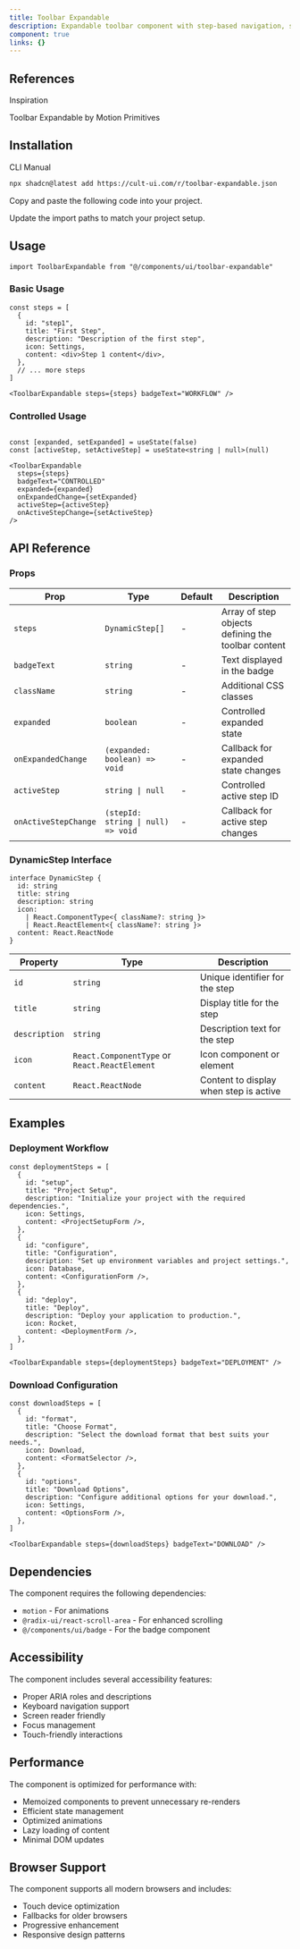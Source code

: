 ```yaml
---
title: Toolbar Expandable
description: Expandable toolbar component with step-based navigation, smooth animations, and enhanced scrolling
component: true
links: {}
---
```


<ComponentPreview
  name="toolbar-expandable-demo"
  className="[&_.preview>[data-orientation=vertical]]:sm:max-w-[70%]"
  description="All variations"
/>

## References

<Citations>
  <p className="font-medium text-primary">Inspiration</p>
  <CitationList>
    <CitationItem>
      <CitationLink
        href="https://motion-primitives.com/docs/toolbar-expandable"
        target="_blank"
        rel="noopener noreferrer"
      >
        Toolbar Expandable by Motion Primitives
      </CitationLink>
    </CitationItem>
  </CitationList>
</Citations>

## Installation

<CodeTabs>

<TabsList>
  <TabsTrigger value="cli">CLI</TabsTrigger>
  <TabsTrigger value="manual">Manual</TabsTrigger>
</TabsList>

<TabsContent value="cli">

```bash
npx shadcn@latest add https://cult-ui.com/r/toolbar-expandable.json
```

</TabsContent>

<TabsContent value="manual">

<Steps>

<Step>Copy and paste the following code into your project.</Step>

<ComponentSource name="toolbar-expandable" />

<Step>Update the import paths to match your project setup.</Step>

</Steps>

</TabsContent>

</CodeTabs>

## Usage

```tsx
import ToolbarExpandable from "@/components/ui/toolbar-expandable"
```

### Basic Usage

```tsx
const steps = [
  {
    id: "step1",
    title: "First Step",
    description: "Description of the first step",
    icon: Settings,
    content: <div>Step 1 content</div>,
  },
  // ... more steps
]

<ToolbarExpandable steps={steps} badgeText="WORKFLOW" />
```

### Controlled Usage

```tsx

const [expanded, setExpanded] = useState(false)
const [activeStep, setActiveStep] = useState<string | null>(null)

<ToolbarExpandable
  steps={steps}
  badgeText="CONTROLLED"
  expanded={expanded}
  onExpandedChange={setExpanded}
  activeStep={activeStep}
  onActiveStepChange={setActiveStep}
/>
```

## API Reference

### Props

| Prop                 | Type                               | Default | Description                                        |
| -------------------- | ---------------------------------- | ------- | -------------------------------------------------- |
| `steps`              | `DynamicStep[]`                    | -       | Array of step objects defining the toolbar content |
| `badgeText`          | `string`                           | -       | Text displayed in the badge                        |
| `className`          | `string`                           | -       | Additional CSS classes                             |
| `expanded`           | `boolean`                          | -       | Controlled expanded state                          |
| `onExpandedChange`   | `(expanded: boolean) => void`      | -       | Callback for expanded state changes                |
| `activeStep`         | `string \| null`                   | -       | Controlled active step ID                          |
| `onActiveStepChange` | `(stepId: string \| null) => void` | -       | Callback for active step changes                   |

### DynamicStep Interface

```tsx
interface DynamicStep {
  id: string
  title: string
  description: string
  icon:
    | React.ComponentType<{ className?: string }>
    | React.ReactElement<{ className?: string }>
  content: React.ReactNode
}
```

| Property      | Type                                          | Description                            |
| ------------- | --------------------------------------------- | -------------------------------------- |
| `id`          | `string`                                      | Unique identifier for the step         |
| `title`       | `string`                                      | Display title for the step             |
| `description` | `string`                                      | Description text for the step          |
| `icon`        | `React.ComponentType` or `React.ReactElement` | Icon component or element              |
| `content`     | `React.ReactNode`                             | Content to display when step is active |

## Examples

### Deployment Workflow

```tsx
const deploymentSteps = [
  {
    id: "setup",
    title: "Project Setup",
    description: "Initialize your project with the required dependencies.",
    icon: Settings,
    content: <ProjectSetupForm />,
  },
  {
    id: "configure",
    title: "Configuration",
    description: "Set up environment variables and project settings.",
    icon: Database,
    content: <ConfigurationForm />,
  },
  {
    id: "deploy",
    title: "Deploy",
    description: "Deploy your application to production.",
    icon: Rocket,
    content: <DeploymentForm />,
  },
]

<ToolbarExpandable steps={deploymentSteps} badgeText="DEPLOYMENT" />
```

### Download Configuration

```tsx
const downloadSteps = [
  {
    id: "format",
    title: "Choose Format",
    description: "Select the download format that best suits your needs.",
    icon: Download,
    content: <FormatSelector />,
  },
  {
    id: "options",
    title: "Download Options",
    description: "Configure additional options for your download.",
    icon: Settings,
    content: <OptionsForm />,
  },
]

<ToolbarExpandable steps={downloadSteps} badgeText="DOWNLOAD" />
```

## Dependencies

The component requires the following dependencies:

- `motion` - For animations
- `@radix-ui/react-scroll-area` - For enhanced scrolling
- `@/components/ui/badge` - For the badge component

## Accessibility

The component includes several accessibility features:

- Proper ARIA roles and descriptions
- Keyboard navigation support
- Screen reader friendly
- Focus management
- Touch-friendly interactions

## Performance

The component is optimized for performance with:

- Memoized components to prevent unnecessary re-renders
- Efficient state management
- Optimized animations
- Lazy loading of content
- Minimal DOM updates

## Browser Support

The component supports all modern browsers and includes:

- Touch device optimization
- Fallbacks for older browsers
- Progressive enhancement
- Responsive design patterns
